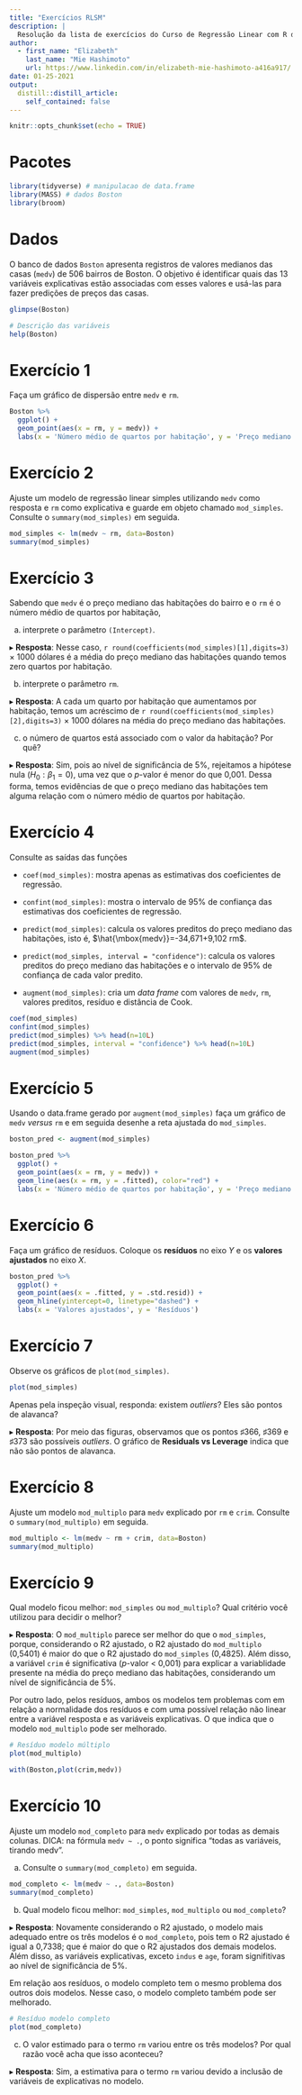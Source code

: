 ```yaml
---
title: "Exercícios RLSM"
description: |
  Resolução da lista de exercícios do Curso de Regressão Linear com R de janeiro de 2021.
author: 
  - first_name: "Elizabeth"
    last_name: "Mie Hashimoto"
    url: https://www.linkedin.com/in/elizabeth-mie-hashimoto-a416a917/
date: 01-25-2021
output:
  distill::distill_article:
    self_contained: false
---
```



```r
knitr::opts_chunk$set(echo = TRUE)
```


# Pacotes
```r
library(tidyverse) # manipulacao de data.frame
library(MASS) # dados Boston
library(broom)
```

# Dados

O banco de dados `Boston` apresenta registros de valores medianos das casas (`medv`) de 506 bairros de Boston. 
O objetivo é identificar quais das 13 variáveis explicativas estão associadas com esses valores e usá-las para fazer predições de preços das casas.

```r
glimpse(Boston)
```

```r
# Descrição das variáveis
help(Boston)
```


# Exercício 1

Faça um gráfico de dispersão entre `medv` e `rm`.

```r
Boston %>% 
  ggplot() +
  geom_point(aes(x = rm, y = medv)) +
  labs(x = 'Número médio de quartos por habitação', y = 'Preço mediano das habitações do bairro (em 1000 dólares)')
```


# Exercício 2

Ajuste um modelo de regressão linear simples utilizando `medv` como resposta e `rm` como explicativa e guarde em objeto chamado `mod_simples`. Consulte o `summary(mod_simples)` em seguida.

```r
mod_simples <- lm(medv ~ rm, data=Boston)
summary(mod_simples)
```


# Exercício 3

Sabendo que `medv` é o preço mediano das habitações do bairro e o `rm` é o número médio de quartos por habitação, 

a) interprete o parâmetro `(Intercept)`.

$\blacktriangleright$ **Resposta**: Nesse caso, `r round(coefficients(mod_simples)[1],digits=3)` $\times$ 1000 dólares é a média do preço mediano das habitações quando temos zero quartos por habitação.


b) interprete o parâmetro `rm`.

$\blacktriangleright$ **Resposta**: A cada um quarto por habitação que aumentamos por habitação, temos um acréscimo de `r round(coefficients(mod_simples)[2],digits=3)` $\times$ 1000 dólares na média do preço mediano das habitações.


c) o número de quartos está associado com o valor da habitação? Por quê?

$\blacktriangleright$ **Resposta**: Sim, pois ao nível de significância de 5\%, rejeitamos a hipótese nula ($H_0: \beta_1=0$), uma vez que o $p$-valor é menor do que 0,001. Dessa forma, temos evidências de que o preço mediano das habitações tem alguma relação com o número médio de quartos por habitação.

# Exercício 4

Consulte as saídas das funções 

- `coef(mod_simples)`: mostra apenas as estimativas dos coeficientes de regressão.

- `confint(mod_simples)`: mostra o intervalo de 95\% de confiança das estimativas dos coeficientes de regressão.

- `predict(mod_simples)`: calcula os valores preditos do preço mediano das habitações, isto é, $\hat{\mbox{medv}}=-34,671+9,102 rm$.

- `predict(mod_simples, interval = "confidence")`: calcula os valores preditos do preço mediano das habitações e o intervalo de 95\% de confiança de cada valor predito.

- `augment(mod_simples)`: cria um *data frame* com valores de `medv`, `rm`, valores preditos, resíduo e distância de Cook.

```r
coef(mod_simples)
confint(mod_simples)
predict(mod_simples) %>% head(n=10L)
predict(mod_simples, interval = "confidence") %>% head(n=10L)
augment(mod_simples)
```


# Exercício 5

Usando o data.frame gerado por `augment(mod_simples)` faça um gráfico de `medv` *versus* `rm` e em seguida desenhe a reta ajustada do `mod_simples`.

```r
boston_pred <- augment(mod_simples)

boston_pred %>% 
  ggplot() +
  geom_point(aes(x = rm, y = medv)) +
  geom_line(aes(x = rm, y = .fitted), color="red") +
  labs(x = 'Número médio de quartos por habitação', y = 'Preço mediano das habitações do bairro (em 1000 dólares)')
```


# Exercício 6

Faça um gráfico de resíduos. Coloque os **resíduos** no eixo *Y* e os **valores ajustados** no eixo *X*.

```r
boston_pred %>% 
  ggplot() +
  geom_point(aes(x = .fitted, y = .std.resid)) +
  geom_hline(yintercept=0, linetype="dashed") +
  labs(x = 'Valores ajustados', y = 'Resíduos')
```


# Exercício 7

Observe os gráficos de `plot(mod_simples)`.

```r
plot(mod_simples)
```

Apenas pela inspeção visual, responda: existem *outliers*? Eles são pontos de alavanca?

$\blacktriangleright$ **Resposta**: Por meio das figuras, observamos que os pontos $\sharp366$, $\sharp369$ e $\sharp373$ são possíveis *outliers*. O gráfico de **Residuals vs Leverage** indica que não são pontos de alavanca.


# Exercício 8

Ajuste um modelo `mod_multiplo` para `medv` explicado por `rm` e `crim`. Consulte o `summary(mod_multiplo)` em seguida.

```r
mod_multiplo <- lm(medv ~ rm + crim, data=Boston)
summary(mod_multiplo)
```


# Exercício 9

Qual modelo ficou melhor: `mod_simples` ou `mod_multiplo`? Qual critério você utilizou para decidir o melhor?

$\blacktriangleright$ **Resposta**: O `mod_multiplo` parece ser melhor do que o `mod_simples`, porque, considerando o R2 ajustado, o R2 ajustado do `mod_multiplo` (0,5401) é maior do que o R2 ajustado do `mod_simples` (0,4825). Além disso, a variável `crim` é significativa ($p$-valor < 0,001) para explicar a variablidade presente na média do preço mediano das habitações, considerando um nível de significância de 5\%.

Por outro lado, pelos resíduos, ambos os modelos tem problemas com em relação a normalidade dos resíduos e com uma possível relação não linear entre a variável resposta e as variáveis explicativas. O que indica que o modelo `mod_multiplo` pode ser melhorado.

```r
# Resíduo modelo múltiplo
plot(mod_multiplo)
```


```r
with(Boston,plot(crim,medv))
```


# Exercício 10

Ajuste um modelo `mod_completo` para `medv` explicado por todas as demais colunas. DICA: na fórmula `medv ~ .`, o ponto significa "todas as variáveis, tirando medv".

a) Consulte o `summary(mod_completo)` em seguida.

```r
mod_completo <- lm(medv ~ ., data=Boston)
summary(mod_completo)
```


b) Qual modelo ficou melhor: `mod_simples`, `mod_multiplo` ou `mod_completo`?

$\blacktriangleright$ **Resposta**: Novamente considerando o R2 ajustado, o modelo mais adequado entre os três modelos é o `mod_completo`, pois tem o R2 ajustado é igual a 0,7338; que é maior do que o R2 ajustados dos demais modelos. Além disso, as variáveis explicativas, exceto `indus` e `age`, foram signifitivas ao nível de significância de 5\%. 

Em relação aos resíduos, o modelo completo tem o mesmo problema dos outros dois modelos. Nesse caso, o modelo completo também pode ser melhorado.

```r
# Resíduo modelo completo
plot(mod_completo)
```


c) O valor estimado para o termo `rm` variou entre os três modelos? Por qual razão você acha que isso aconteceu?

$\blacktriangleright$ **Resposta**: Sim, a estimativa para o termo `rm` variou devido a inclusão de variáveis de explicativas no modelo.



